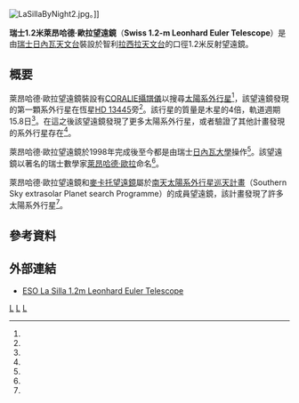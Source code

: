 {{noteTA
|1=zh-hans:莱昂哈德·欧拉;zh-hk:李安納·歐拉;zh-tw:李昂哈德·尤拉;
}}
[[Image:LaSillaByNight2.jpg|thumb]]。]]

'''瑞士1.2米萊昂哈德·歐拉望遠鏡'''（'''Swiss 1.2-m Leonhard Euler Telescope'''）是由[[瑞士|瑞士]][[日內瓦天文台|日內瓦天文台]]裝設於智利[[拉西拉天文台|拉西拉天文台]]的口徑1.2米反射望遠鏡。

==概要==
萊昂哈德·歐拉望遠鏡裝設有[[CORALIE攝譜儀|CORALIE攝譜儀]]以搜尋[[太陽系外行星|太陽系外行星]]<ref name="ddarling" />，該望遠鏡發現的第一顆系外行星在恆星[[HD_13445|HD 13445]]旁<ref name="ddarling" />。該行星的質量是木星的4倍，軌道週期15.8日<ref name="arxiv9910223" />。在這之後該望遠鏡發現了更多太陽系外行星，或者驗證了其他計畫發現的系外行星存在<ref name="berk-hd83443" />。

萊昂哈德·歐拉望遠鏡於1998年完成後至今都是由瑞士[[日內瓦大學|日內瓦大學]]操作<ref name="ESO" />。該望遠鏡以著名的瑞士數學家[[萊昂哈德·歐拉|萊昂哈德·歐拉]]命名<ref name="ESO" />。

萊昂哈德·歐拉望遠鏡和[[麥卡托望遠鏡|麥卡托望遠鏡]]屬於[[南天太陽系外行星巡天計畫|南天太陽系外行星巡天計畫]]（Southern Sky extrasolar Planet search Programme）的成員望遠鏡，該計畫發現了許多太陽系外行星<ref name="coralie" />。

==參考資料==
{{reflist|refs=
<ref name="ddarling">[http://www.daviddarling.info/encyclopedia/L/Leonard_Euler_Telescope.html The Encyclopedia of Science, Leonard Euler Telescope]</ref>
<ref name="arxiv9910223">{{Cite arxiv | eprint=astro-ph/9910223 | last1=Queloz | first1=D. | last2=Mayor | first2=M. | last3=Weber | first3=L. | last4=Blecha | first4=A. | last5=Burnet | first5=M. | last6=Confino | first6=B. | last7=Naef | first7=D. | last8=Pepe | first8=F. | last9=Santos | first9=N. | title=A planet orbiting the star Gliese 86 | class=astro-ph | year=1999 }}</ref>
<ref name="berk-hd83443">[http://astro.berkeley.edu/~gmarcy/hd83443/pressrelease.html Exoplanets Galore! Eight New Very Low-Mass Companions to Solar-Type Stars Discovered at La Silla]</ref>
<ref name="ESO">[http://www.eso.org/public/teles-instr/lasilla/swiss.html Swiss 1.2-metre Leonhard Euler Telescope]</ref>
<ref name="coralie">[http://obswww.unige.ch/~udry/planet/coralie.html Southern Sky extrasolar Planet search Programme]</ref>
}}

==外部連結==
*[http://www.eso.org/public/images/eso0019c/ ESO La Silla 1.2m Leonhard Euler Telescope] {{Wayback|url=http://www.eso.org/public/images/eso0019c/ |date=20130507072136 }}

{{European Southern Observatory}}
{{coord|-29.25956|-70.73297|type:landmark_region:CL|display=title}}
{{observatory-stub}}

[[Category:望遠鏡|L]]
[[Category:歐洲南天天文台|L]]
[[Category:日內瓦大學|L]]
